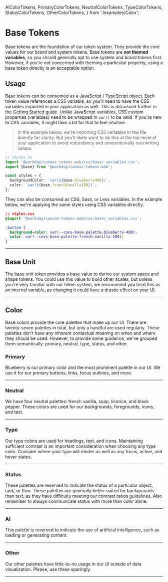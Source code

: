 
  AIColorTokens,
  PrimaryColorTokens,
  NeutralColorTokens,
  TypeColorTokens,
  StatusColorTokens,
  OtherColorTokens,
} from './examples/Color';

<Meta title="Docs/Base Tokens" />

<Unstyled>

# Base Tokens

Base tokens are the foundation of our token system. They provide the core values for our brand and
system tokens. Base tokens are **not themed variables**, so you should generally opt to use system
and brand tokens first. However, if you're not concerned with theming a particular property, using a
base token directly is an acceptable option.

## Usage

Base tokens can be consumed as a JavaScript / TypeScript object. Each token value references a CSS
variable, so you'll need to have the CSS variables imported in your application as well. This is
discussed further in the [Getting Started guide](/docs/docs-getting-started--docs). Unlike
JavaScript variables, CSS custom properties (variables) need to be wrapped in `var()` to be valid.
If you're new to CSS variables, it might take a bit for that to feel intuitive.

> In the example below, we're importing CSS variables in the file directly for clarity. But you'll
> likely want to do this at the top-level of your application to avoid redundancy and
> unintentionally overwriting values.

```ts
// styles.ts
import '@workday/canvas-tokens-web/css/base/_variables.css';
import {base} from '@workday/canvas-tokens-web';

const styles = {
  backgroundColor: `var(${base.blueberry400})`,
  color: `var(${base.frenchVanilla100})`,
};
```

They can also be consumed as CSS, Sass, or Less variables. In the example below, we're applying the
same styles using CSS variables directly.

```css
// styles.css
@import '@workday/canvas-tokens-web/css/base/_variables.css';

.button {
  background-color: var(--cnvs-base-palette-blueberry-400);
  color: var(--cnvs-base-palette-french-vanilla-100);
}
```

---

## Base Unit

The base unit token provides a base value to derive our system space and shape tokens. You could use
this value to build other scales, but unless you're very familiar with our token system, we
recommend you treat this as an internal variable, as changing it could have a drastic effect on your
UI.

<BaseUnit />

---

## Color

Base colors provide the core palettes that make up our UI. There are twenty-seven palettes in total,
but only a handful are used regularly. These palettes don't have any inherent contextual meaning on
when and where they should be used. However, to provide some guidance, we've grouped them
semantically: primary, neutral, type, status, and other.

### Primary

Blueberry is our primary color and the most prominent palette in our UI. We use it for our primary
buttons, links, focus outlines, and more.

<PrimaryColorTokens />

---

### Neutral

We have four neutral palettes: french vanilla, soap, licorice, and black pepper. These colors are
used for our backgrounds, foregrounds, icons, and text.

<NeutralColorTokens />

---

### Type

Our type colors are used for headings, text, and icons. Maintaining sufficient contrast is an
important consideration when choosing any type color. Consider where your type will render as well
as any focus, active, and hover states.

<TypeColorTokens />

---

### Status

These palettes are reserved to indicate the status of a particular object, task, or flow. These
palettes are generally better suited for backgrounds than text, as they have difficulty meeting our
contrast ratios guidelines. Also remember to always communicate status with more than color alone.

<StatusColorTokens />

---

### AI

This palette is reserved to indicate the use of artificial intelligence, such as loading or generating content.

<AIColorTokens />

---

### Other

Our other palettes have little-to-no usage in our UI outside of data visualization. Please, use
these sparingly.

<OtherColorTokens />

---

</Unstyled>
